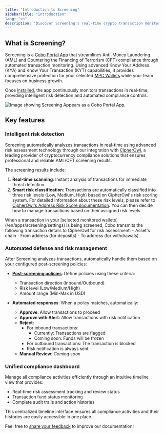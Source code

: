 ```yaml
---
title: "Introduction to Screening"
sidebarTitle: "Introduction"
lang: "en"
description: "Discover Screening's real-time crypto transaction monitoring with KYA/KYT capabilities. Automate AML/CFT compliance with risk detection and smart policy enforcement."
---
```


## What is Screening?

Screening is a [Cobo Portal App](/en/apps/introduction) that streamlines Anti-Money Laundering (AML) and Countering the Financing of Terrorism (CFT) compliance through automated transaction monitoring. Using advanced Know Your Address (KYA) and Know Your Transaction (KYT) capabilities, it provides comprehensive protection for your selected [MPC Wallets](/en/portal/mpc-wallets/introduction) while your team focuses on business growth.

Once [installed](/en/apps/screening/set-up), the app continuously monitors transactions in real-time, providing intelligent risk detection and automated compliance controls.

<img src="/en/images/portal-apps/screening/screening-in-app-store.png" className="screenshot_modal" alt="Image showing Screening Appears as a Cobo Portal App."/>

## Key features

### Intelligent risk detection

Screening automatically analyzes transactions in real-time using advanced risk assessment technology through our integration with [CipherOwl](https://www.cipherowl.com/), a leading provider of cryptocurrency compliance solutions that ensures professional and reliable AML/CFT screening results.

The screening results include:

1. **Real-time scanning**: Instant analysis of transactions for immediate threat detection
2. **Smart risk classification**: Transactions are automatically classified into three risk levels (Low, Medium, High) based on CipherOwl's risk scoring system. For detailed information about these risk levels, please refer to [CipherOwl's Address Risk Score documentation](https://s.cipherowl.ai/Address-Risk-Score-1a0d90dd030f80b5904cd4aa76e15cea). You can then decide how to manage transactions based on their assigned risk levels.

<Info>
When a transaction in your [selected monitored wallets](/en/apps/screening/settings) is being screened, Cobo transmits the following transaction details to CipherOwl for risk assessment:
- Asset's chain
- From address (for deposits)
- To address (for withdrawals)
</Info>

### Automated defense and risk management

After Screening analyzes transactions, automatically handle them based on your configured post-screening policies:

- [**Post-screening policies**](/en/apps/screening/risk-policies#post-screening-policies):
  Define policies using these criteria:
  - Transaction direction (Inbound/Outbound)
  - Risk level (Low/Medium/High)
  - Amount range (Min-Max in USD)

- **Automated responses**:
  When a policy matches, automatically:
  - **Approve**: Allow transactions to proceed
  - **Approve with Alert**: Allow transactions with risk notification
  - **Reject**:
    - For inbound transactions:
      - Currently: Transactions are flagged
      - Coming soon: Funds will be frozen
    - For outbound transactions: The transaction is blocked
    - Risk notification is always sent
  - **Manual Review**: *Coming soon*

### Unified compliance dashboard

Manage all compliance activities efficiently through an intuitive timeline view that provides:

- Real-time risk assessment tracking and review status
- Transaction fund status monitoring
- Complete audit trails and action histories

This centralized timeline interface ensures all compliance activities and their histories are easily accessible in one place.

<Tip>Feel free to [share your feedback](https://forms.zohopublic.com/cobo/form/DocumentFeedbackForm/formperma/QvLOhxJv1_JMsJ-1dleZ8Itb_7rzN-LtgvsDdxosoVI?referrername=manuals) to improve our documentation!</Tip>